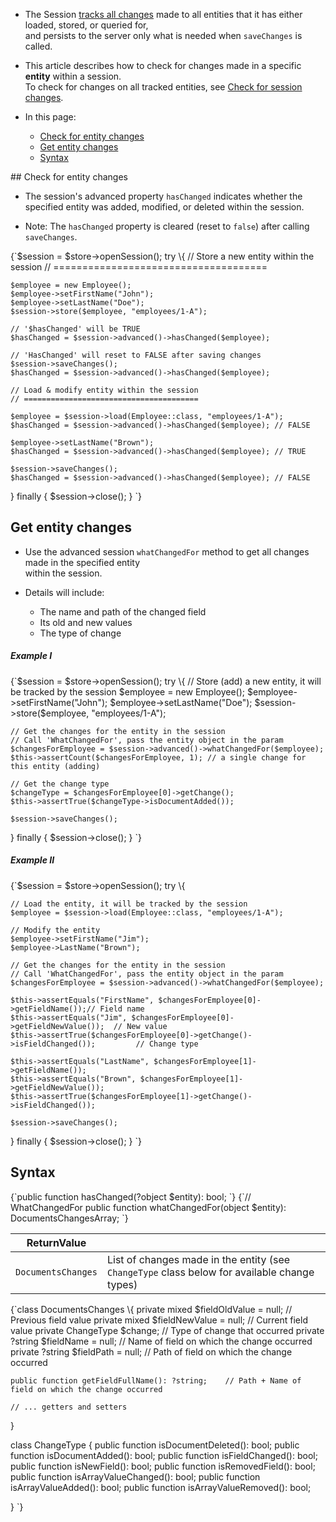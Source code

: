 
<Admonition type="note" title="">

* The Session [tracks all changes](../../../client-api/session/what-is-a-session-and-how-does-it-work.mdx#tracking-changes) made to all entities that it has either loaded, stored, or queried for,  
  and persists to the server only what is needed when `saveChanges` is called.

* This article describes how to check for changes made in a specific **entity** within a session.  
  To check for changes on all tracked entities, see [Check for session changes](../../../client-api/session/how-to/check-if-there-are-any-changes-on-a-session.mdx).

* In this page:
    * [Check for entity changes](../../../client-api/session/how-to/check-if-entity-has-changed.mdx#check-for-entity-changes)
    * [Get entity changes](../../../client-api/session/how-to/check-if-entity-has-changed.mdx#get-entity-changes)
    * [Syntax](../../../client-api/session/how-to/check-if-entity-has-changed.mdx#syntax)

</Admonition>
## Check for entity changes 

* The session's advanced property `hasChanged` indicates whether the specified entity was added, modified, or deleted within the session.

* Note: The `hasChanged` property is cleared (reset to `false`) after calling `saveChanges`.
<TabItem value="changes_1" label="changes_1">
<CodeBlock language="php">
{`$session = $store->openSession();
try \{
    // Store a new entity within the session
    // =====================================

    $employee = new Employee();
    $employee->setFirstName("John");
    $employee->setLastName("Doe");
    $session->store($employee, "employees/1-A");

    // '$hasChanged' will be TRUE
    $hasChanged = $session->advanced()->hasChanged($employee);

    // 'HasChanged' will reset to FALSE after saving changes
    $session->saveChanges();
    $hasChanged = $session->advanced()->hasChanged($employee);

    // Load & modify entity within the session
    // =======================================

    $employee = $session->load(Employee::class, "employees/1-A");
    $hasChanged = $session->advanced()->hasChanged($employee); // FALSE

    $employee->setLastName("Brown");
    $hasChanged = $session->advanced()->hasChanged($employee); // TRUE

    $session->saveChanges();
    $hasChanged = $session->advanced()->hasChanged($employee); // FALSE

\} finally \{
    $session->close();
\}
`}
</CodeBlock>
</TabItem>



## Get entity changes 

* Use the advanced session `whatChangedFor` method to get all changes made in the specified entity  
  within the session.

* Details will include:
    * The name and path of the changed field
    * Its old and new values
    * The type of change
##### Example I

<TabItem value="changes_2" label="changes_2">
<CodeBlock language="php">
{`$session = $store->openSession();
try \{
    // Store (add) a new entity, it will be tracked by the session
    $employee = new Employee();
    $employee->setFirstName("John");
    $employee->setLastName("Doe");
    $session->store($employee, "employees/1-A");

    // Get the changes for the entity in the session
    // Call 'WhatChangedFor', pass the entity object in the param
    $changesForEmployee = $session->advanced()->whatChangedFor($employee);
    $this->assertCount($changesForEmployee, 1); // a single change for this entity (adding)

    // Get the change type
    $changeType = $changesForEmployee[0]->getChange();
    $this->assertTrue($changeType->isDocumentAdded());

    $session->saveChanges();
\} finally \{
    $session->close();
\}
`}
</CodeBlock>
</TabItem>

##### Example II

<TabItem value="changes_3" label="changes_3">
<CodeBlock language="php">
{`$session = $store->openSession();
try \{

    // Load the entity, it will be tracked by the session
    $employee = $session->load(Employee::class, "employees/1-A");

    // Modify the entity
    $employee->setFirstName("Jim");
    $employee->LastName("Brown");

    // Get the changes for the entity in the session
    // Call 'WhatChangedFor', pass the entity object in the param
    $changesForEmployee = $session->advanced()->whatChangedFor($employee);

    $this->assertEquals("FirstName", $changesForEmployee[0]->getFieldName());// Field name
    $this->assertEquals("Jim", $changesForEmployee[0]->getFieldNewValue());  // New value
    $this->assertTrue($changesForEmployee[0]->getChange()->isFieldChanged());         // Change type

    $this->assertEquals("LastName", $changesForEmployee[1]->getFieldName());
    $this->assertEquals("Brown", $changesForEmployee[1]->getFieldNewValue());
    $this->assertTrue($changesForEmployee[1]->getChange()->isFieldChanged());

    $session->saveChanges();
\} finally \{
    $session->close();
\}
`}
</CodeBlock>
</TabItem>



## Syntax

<TabItem value="syntax_1" label="syntax_1">
<CodeBlock language="php">
{`public function hasChanged(?object $entity): bool;
`}
</CodeBlock>
</TabItem>
<TabItem value="syntax_2" label="syntax_2">
<CodeBlock language="php">
{`// WhatChangedFor
public function whatChangedFor(object $entity): DocumentsChangesArray;
`}
</CodeBlock>
</TabItem>

| ReturnValue        |                                    |
|--------------------|------------------------------------|
| `DocumentsChanges` | List of changes made in the entity (see `ChangeType` class below for available change types) |

<TabItem value="syntax_3" label="syntax_3">
<CodeBlock language="php">
{`class DocumentsChanges
\{
    private mixed $fieldOldValue = null;            // Previous field value
    private mixed $fieldNewValue = null;            // Current field value
    private ChangeType $change;                     // Type of change that occurred
    private ?string $fieldName = null;              // Name of field on which the change occurred
    private ?string $fieldPath = null;              // Path of field on which the change occurred

    public function getFieldFullName(): ?string;    // Path + Name of field on which the change occurred

    // ... getters and setters
\}

class ChangeType
\{
    public function isDocumentDeleted(): bool;
    public function isDocumentAdded(): bool;
    public function isFieldChanged(): bool;
    public function isNewField(): bool;
    public function isRemovedField(): bool;
    public function isArrayValueChanged(): bool;
    public function isArrayValueAdded(): bool;
    public function isArrayValueRemoved(): bool;

\}
`}
</CodeBlock>
</TabItem>




